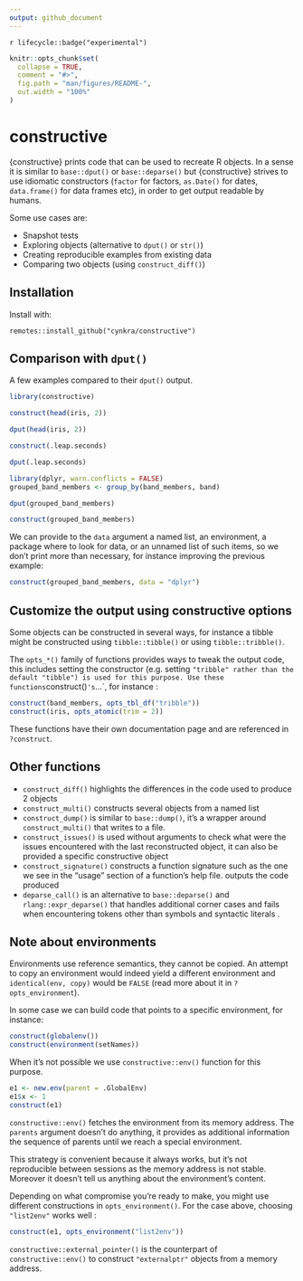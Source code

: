 ```yaml
---
output: github_document
---
```


<!-- README.md is generated from README.Rmd. Please edit that file -->

`r lifecycle::badge("experimental")`

```r
knitr::opts_chunk$set(
  collapse = TRUE,
  comment = "#>",
  fig.path = "man/figures/README-",
  out.width = "100%"
)
```

# constructive 

{constructive} prints code that can be used to recreate R objects. In a sense it
is similar to `base::dput()` or `base::deparse()` but {constructive} strives to use idiomatic constructors
(`factor` for factors, `as.Date()` for dates, `data.frame()` for data frames etc),
in order to get output readable by humans.

Some use cases are: 

* Snapshot tests
* Exploring objects (alternative to `dput()` or `str()`)
* Creating reproducible examples from existing data
* Comparing two objects (using `construct_diff()`)

## Installation

Install with:

```
remotes::install_github("cynkra/constructive")
```

## Comparison with `dput()`

A few examples compared to their `dput()` output.

```r
library(constructive)

construct(head(iris, 2))

dput(head(iris, 2))

construct(.leap.seconds)

dput(.leap.seconds)

library(dplyr, warn.conflicts = FALSE)
grouped_band_members <- group_by(band_members, band)

dput(grouped_band_members)

construct(grouped_band_members)
```

We can provide to the `data` argument a named list, an environment, a package where to look
for data, or an unnamed list of such items, so we don't print more than necessary, for instance improving the previous example:

```r
construct(grouped_band_members, data = "dplyr")
```

## Customize the output using constructive options

Some objects can be constructed in several ways, for instance a tibble
might be constructed using `tibble::tibble()` or using `tibble::tribble()`.

The `opts_*()` family of functions provides ways to tweak the output code, this
includes setting the constructor (e.g. setting `"tribble" rather than the default "tibble")
is used for this purpose. Use these functions
`construct()`'s `...`, for instance :

```r
construct(band_members, opts_tbl_df("tribble"))
construct(iris, opts_atomic(trim = 2))
```

These functions have their own documentation page and are referenced in `?construct`.

## Other functions

* `construct_diff()` highlights the differences in the code used to produce 2 objects
* `construct_multi()` constructs several objects from a named list
* `construct_dump()` is similar to `base::dump()`, it's a wrapper around `construct_multi()`
  that writes to a file.
* `construct_issues()` is used without arguments to check what were the issues encountered
  with the last reconstructed object, it can also be provided a specific constructive object
* `construct_signature()` constructs a function signature such as the one we see in the
  "usage" section of a function's help file.
outputs the code produced  
* `deparse_call()` is an alternative to `base::deparse()` and `rlang::expr_deparse()` that 
  handles additional corner cases and fails when encountering tokens other than symbols 
  and syntactic literals .

## Note about environments

Environments use reference semantics, they cannot be copied.
An attempt to copy an environment would indeed yield a different environment and `identical(env, copy)` would be `FALSE`
(read more about it in `?opts_environment`).

In some case we can build code that points to a specific environment, for instance:

```r
construct(globalenv())
construct(environment(setNames))
```

When it's not possible we use `constructive::env()` function for this purpose.

```r
e1 <- new.env(parent = .GlobalEnv)
e1$x <- 1
construct(e1)
```

`constructive::env()`  fetches the environment from its memory address. The `parents`
argument doesn't do anything, it provides as additional information the sequence 
of parents until we reach a special environment.

This strategy is convenient because it always works, but it's not reproducible
between sessions as the memory address is not stable. Moreover it doesn't tell
us anything about the environment's content.

Depending on what compromise you're ready to make, you might use different
constructions in `opts_environment()`. For the case above, choosing `"list2env"`
works well :

```r
construct(e1, opts_environment("list2env"))
```

`constructive::external_pointer()` is the counterpart of `constructive::env()`
to construct `"externalptr"` objects from a memory address.
